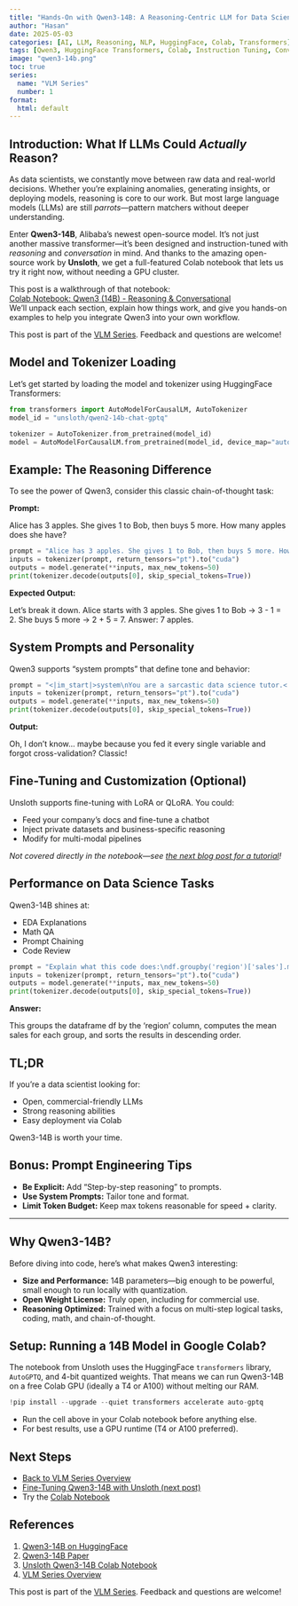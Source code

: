 ```yaml
---
title: "Hands-On with Qwen3-14B: A Reasoning-Centric LLM for Data Scientists"
author: "Hasan"
date: 2025-05-03
categories: [AI, LLM, Reasoning, NLP, HuggingFace, Colab, Transformers]
tags: [Qwen3, HuggingFace Transformers, Colab, Instruction Tuning, Conversational AI]
image: "qwen3-14b.png"
toc: true
series:
  name: "VLM Series"
  number: 1
format:
  html: default
---
```


## Introduction: What If LLMs Could *Actually* Reason?

As data scientists, we constantly move between raw data and real-world decisions. Whether you're explaining anomalies, generating insights, or deploying models, reasoning is core to our work. But most large language models (LLMs) are still *parrots*—pattern matchers without deeper understanding.

Enter **Qwen3-14B**, Alibaba's newest open-source model. It's not just another massive transformer—it's been designed and instruction-tuned with *reasoning* and *conversation* in mind. And thanks to the amazing open-source work by **Unsloth**, we get a full-featured Colab notebook that lets us try it right now, without needing a GPU cluster.

This post is a walkthrough of that notebook:  
[Colab Notebook: Qwen3 (14B) - Reasoning & Conversational](https://colab.research.google.com/github/unslothai/notebooks/blob/main/nb/Qwen3_(14B)-Reasoning-Conversational.ipynb)  
We'll unpack each section, explain how things work, and give you hands-on examples to help you integrate Qwen3 into your own workflow.

:::{.callout-tip}
This post is part of the [VLM Series](../vlm.qmd). Feedback and questions are welcome!
:::

## Model and Tokenizer Loading

Let's get started by loading the model and tokenizer using HuggingFace Transformers:

```python
from transformers import AutoModelForCausalLM, AutoTokenizer
model_id = "unsloth/qwen2-14b-chat-gptq"

tokenizer = AutoTokenizer.from_pretrained(model_id)
model = AutoModelForCausalLM.from_pretrained(model_id, device_map="auto", trust_remote_code=True)
```

## Example: The Reasoning Difference

To see the power of Qwen3, consider this classic chain-of-thought task:

**Prompt:**

Alice has 3 apples. She gives 1 to Bob, then buys 5 more. How many apples does she have?

```python
prompt = "Alice has 3 apples. She gives 1 to Bob, then buys 5 more. How many apples does she have?"
inputs = tokenizer(prompt, return_tensors="pt").to("cuda")
outputs = model.generate(**inputs, max_new_tokens=50)
print(tokenizer.decode(outputs[0], skip_special_tokens=True))
```

**Expected Output:**

Let's break it down.
Alice starts with 3 apples.
She gives 1 to Bob → 3 - 1 = 2.
She buys 5 more → 2 + 5 = 7.
Answer: 7 apples.

## System Prompts and Personality

Qwen3 supports "system prompts" that define tone and behavior:

```python
prompt = "<|im_start|>system\nYou are a sarcastic data science tutor.<|im_end|>\n<|im_start|>user\nWhy is my model overfitting?<|im_end|>"
inputs = tokenizer(prompt, return_tensors="pt").to("cuda")
outputs = model.generate(**inputs, max_new_tokens=50)
print(tokenizer.decode(outputs[0], skip_special_tokens=True))
```

**Output:**

Oh, I don't know... maybe because you fed it every single variable and forgot cross-validation? Classic!

## Fine-Tuning and Customization (Optional)

Unsloth supports fine-tuning with LoRA or QLoRA. You could:

- Feed your company's docs and fine-tune a chatbot
- Inject private datasets and business-specific reasoning
- Modify for multi-modal pipelines

_Not covered directly in the notebook—see [the next blog post for a tutorial](finetune-qwen3-14b.qmd)!_

## Performance on Data Science Tasks

Qwen3-14B shines at:

- EDA Explanations
- Math QA
- Prompt Chaining
- Code Review

```python
prompt = "Explain what this code does:\ndf.groupby('region')['sales'].mean().sort_values(ascending=False)"
inputs = tokenizer(prompt, return_tensors="pt").to("cuda")
outputs = model.generate(**inputs, max_new_tokens=50)
print(tokenizer.decode(outputs[0], skip_special_tokens=True))
```

**Answer:**

This groups the dataframe df by the 'region' column, computes the mean sales for each group, and sorts the results in descending order.

## TL;DR

If you're a data scientist looking for:

- Open, commercial-friendly LLMs
- Strong reasoning abilities
- Easy deployment via Colab

Qwen3-14B is worth your time.

## Bonus: Prompt Engineering Tips

- **Be Explicit:** Add "Step-by-step reasoning" to prompts.
- **Use System Prompts:** Tailor tone and format.
- **Limit Token Budget:** Keep max tokens reasonable for speed + clarity.

---

## Why Qwen3-14B?

Before diving into code, here's what makes Qwen3 interesting:

- **Size and Performance:** 14B parameters—big enough to be powerful, small enough to run locally with quantization.
- **Open Weight License:** Truly open, including for commercial use.
- **Reasoning Optimized:** Trained with a focus on multi-step logical tasks, coding, math, and chain-of-thought.

## Setup: Running a 14B Model in Google Colab?

The notebook from Unsloth uses the HuggingFace `transformers` library, `AutoGPTQ`, and 4-bit quantized weights. That means we can run Qwen3-14B on a free Colab GPU (ideally a T4 or A100) without melting our RAM.

```python
!pip install --upgrade --quiet transformers accelerate auto-gptq
```

:::{.callout-important}
- Run the cell above in your Colab notebook before anything else.
- For best results, use a GPU runtime (T4 or A100 preferred).
:::

## Next Steps

- [Back to VLM Series Overview](../vlm.qmd)
- [Fine-Tuning Qwen3-14B with Unsloth (next post)](finetune-qwen3-14b.qmd)
- Try the [Colab Notebook](https://colab.research.google.com/github/unslothai/notebooks/blob/main/nb/Qwen3_(14B)-Reasoning-Conversational.ipynb)

## References

1. [Qwen3-14B on HuggingFace](https://huggingface.co/Qwen/Qwen1.5-14B)
2. [Qwen3-14B Paper](https://arxiv.org/abs/2403.05530)
3. [Unsloth Qwen3-14B Colab Notebook](https://colab.research.google.com/github/unslothai/notebooks/blob/main/nb/Qwen3_(14B)-Reasoning-Conversational.ipynb)
4. [VLM Series Overview](../vlm.qmd)

:::{.callout-note}
This post is part of the [VLM Series](../vlm.qmd). Feedback and questions are welcome!
::: 
